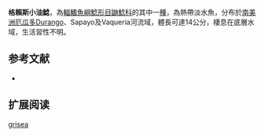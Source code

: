 {{Speciesbox
| name = 格賴斯小油鯰
| image = 
| image_width = 250px
| status = NE
| status_system = IUCN3.1
| genus = Pimelodella
| species = grisea
| authority = {{le|查爾斯·塔特·里根|Charles Tate Regan|Regan}}, 1903
| synonyms = *''Pimelodus griseus'',Regan, 1903
}}

'''格賴斯小油鯰'''，為[[輻鰭魚綱|輻鰭魚綱]][[鯰形目|鯰形目]][[鼬鯰科|鼬鯰科]]的其中一[[種|種]]，為熱帶淡水魚，分布於[[南美洲|南美洲]][[厄瓜多|厄瓜多]]Durango、Sapayo及Vaqueria河流域，體長可達14公分，棲息在底層水域，生活習性不明。

==参考文献==
*{{FishBase_species|genus=Pimelodella|species=grisea|year=2015|month=6}}

== 扩展阅读 ==
{{refbegin}}
{{wikispecies-inline|Pimelodella grisea|格賴斯小油鯰}}
{{refend}}
{{Taxonbar|from=Q6417359}}

[[Category:小油鯰屬|grisea]]